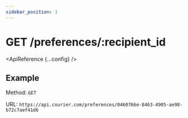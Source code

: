 ```yaml
---
sidebar_position: 1
---
```



# GET /preferences/:recipient_id

<ApiReference {...config} />

## Example

Method: `GET`

URL: `https://api.courier.com/preferences/0460766e-8463-4905-ae98-b72c7aef41d6`

